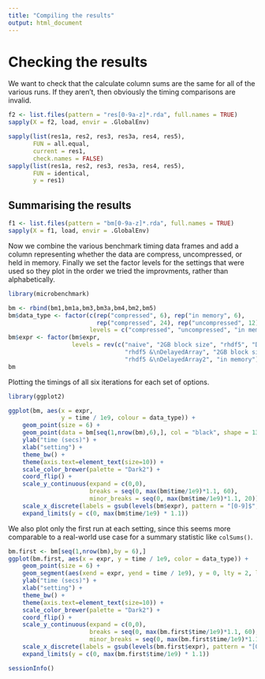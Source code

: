 ```yaml
---
title: "Compiling the results"
output: html_document
---
```


# Checking the results

We want to check that the calculate column sums are the same for all of the various runs.  If they aren't, then obviously the timing comparisons are invalid.

```r
f2 <- list.files(pattern = "res[0-9a-z]*.rda", full.names = TRUE)
sapply(X = f2, load, envir = .GlobalEnv)
```

```r
sapply(list(res1a, res2, res3, res3a, res4, res5), 
       FUN = all.equal, 
       current = res1, 
       check.names = FALSE)
sapply(list(res1a, res2, res3, res3a, res4, res5), 
       FUN = identical, 
       y = res1)
```

## Summarising the results

```r
f1 <- list.files(pattern = "bm[0-9a-z]*.rda", full.names = TRUE)
sapply(X = f1, load, envir = .GlobalEnv)
```

Now we combine the various benchmark timing data frames and add a column representing whether the data are compress, uncompressed, or held in memory.  Finally we set the factor levels for the settings that were used so they plot in the order we tried the improvments, rather than alphabetically.

```r
library(microbenchmark)

bm <- rbind(bm1,bm1a,bm3,bm3a,bm4,bm2,bm5)
bm$data_type <- factor(c(rep("compressed", 6), rep("in memory", 6), 
                         rep("compressed", 24), rep("uncompressed", 12)),
                       levels = c("compressed", "uncompressed", "in memory"))
bm$expr <- factor(bm$expr, 
                  levels = rev(c("naive", "2GB block size", "rhdf5", "DelayedArray", 
                                 "rhdf5 &\nDelayedArray", "2GB block size2", 
                                 "rhdf5 &\nDelayedArray2", "in memory")))
bm
```

Plotting the timings of all six iterations for each set of options.

```r
library(ggplot2)

ggplot(bm, aes(x = expr, 
               y = time / 1e9, colour = data_type)) + 
    geom_point(size = 6) + 
    geom_point(data = bm[seq(1,nrow(bm),6),], col = "black", shape = 13, size = 6) +
    ylab("time (secs)") + 
    xlab("setting") +
    theme_bw() +
    theme(axis.text=element_text(size=10)) +
    scale_color_brewer(palette = "Dark2") +
    coord_flip() +
    scale_y_continuous(expand = c(0,0), 
                       breaks = seq(0, max(bm$time/1e9)*1.1, 60),
                       minor_breaks = seq(0, max(bm$time/1e9)*1.1, 20)) +
    scale_x_discrete(labels = gsub(levels(bm$expr), pattern = "[0-9]$", replacement = "")) +
    expand_limits(y = c(0, max(bm$time/1e9) * 1.1))
```

We also plot only the first run at each setting, since this seems more comparable to a real-world use case for a summary statistic like `colSums()`.

```r
bm.first <- bm[seq(1,nrow(bm),by = 6),]
ggplot(bm.first, aes(x = expr, y = time / 1e9, color = data_type)) + 
    geom_point(size = 6) + 
    geom_segment(aes(xend = expr, yend = time / 1e9), y = 0, lty = 2, lwd = 1.5) +
    ylab("time (secs)") + 
    xlab("setting") +
    theme_bw() +
    theme(axis.text=element_text(size=10)) +
    scale_color_brewer(palette = "Dark2") +
    coord_flip() +
    scale_y_continuous(expand = c(0,0), 
                       breaks = seq(0, max(bm.first$time/1e9)*1.1, 60),
                       minor_breaks = seq(0, max(bm.first$time/1e9)*1.1, 20)) +
    scale_x_discrete(labels = gsub(levels(bm.first$expr), pattern = "[0-9]$", replacement = "")) +
    expand_limits(y = c(0, max(bm.first$time/1e9) * 1.1))
```


```r
sessionInfo()
```